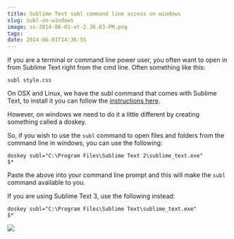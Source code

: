 ```yaml
---
title: Sublime Text subl command line access on windows
slug: subl-on-windows
image: ss-2014-06-01-at-2.36.03-PM.png
tags: 
date: 2014-06-01T14:36:55
---
```


If you are a terminal or command line power user, you often want to open in from Sublime Text right from the cmd line. Often something like this:

<code>subl style.css</code>

On OSX and Linux, we have the subl command that comes with Sublime Text, to install it you can follow the <a href="https://www.sublimetext.com/docs/2/osx_command_line.html" target="_blank">instructions here</a>.

However, on windows we need to do it a little different by creating something called a doskey.

So, if you wish to use the <code>subl</code> command to open files and folders from the command line in windows, you can use the following:

<code>doskey subl="C:\Program Files\Sublime Text 2\sublime_text.exe" $*</code>

Paste the above into your command line prompt and this will make the <code>subl</code> command available to you.

If you are using Sublime Text 3, use the following instead:

<code>doskey subl="C:\Program Files\Sublime Text\sublime_text.exe" $*</code>

<a href="https://sublimetextbook.com/?utm_source=windowssubl&utm_medium=banner&utm_campaign=product"><img src="facebook-share2.png"></a>